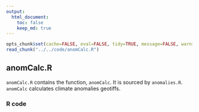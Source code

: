 ```yaml
---
output:
  html_document:
    toc: false
    keep_md: true
---
```


```r
opts_chunk$set(cache=FALSE, eval=FALSE, tidy=TRUE, message=FALSE, warning=FALSE)
read_chunk("../../code/anomCalc.R")
```

##
##
## anomCalc.R

`anomCalc.R` contains the function, `anomCalc`.
It is sourced by `anomalies.R`.
`anomCalc` calculates climate anomalies geotiffs.

### R code

```r
```
